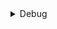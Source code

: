 <details>

<summary>Debug</summary>

Working directory
```r
getwd()
```

Knitr Output.dir
```r
knitr::opts_knit$get("output.dir")
```

Child mode
```r
knitr::opts_knit$get("child")
```


Viewer null
```r
is.null(getOption("viewer"))
```

in temp dir
```r
!is.null(knitr::opts_knit$get("output.dir")) &&
  !identical(knitr::opts_knit$get("output.dir"), getwd())
```

objects in this environment
```r
ls()
```

<details>

<summary>opts_knit</summary>
```r
print(knitr::opts_knit$get())
```

</details>

<details>

<summary>opts_chunk</summary>
```r
print(knitr::opts_chunk$get())
```

</details>

<details>

<summary>Sys.getenv()</summary>
```r
print(Sys.getenv())
```

</details>

<details>

<summary>options()</summary>
```r
print(options())
```

</details>

</details>